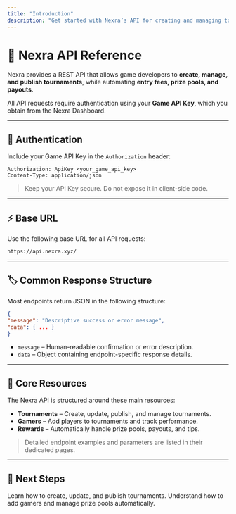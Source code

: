 ```yaml
---
title: "Introduction"
description: "Get started with Nexra’s API for creating and managing tournaments, gamers, and rewards."
---
```


# 🧩 Nexra API Reference

Nexra provides a REST API that allows game developers to **create, manage, and publish tournaments**, while automating **entry fees, prize pools, and payouts**.

All API requests require authentication using your **Game API Key**, which you obtain from the Nexra Dashboard.

---

## 🔑 Authentication

Include your Game API Key in the `Authorization` header:

```http
Authorization: ApiKey <your_game_api_key>
Content-Type: application/json
```

> Keep your API Key secure. Do not expose it in client-side code.

---

## ⚡ Base URL

Use the following base URL for all API requests:

```
https://api.nexra.xyz/
```

---

## 🏷️ Common Response Structure

Most endpoints return JSON in the following structure:

```json
{
"message": "Descriptive success or error message",
"data": { ... }
}
```

- `message` – Human-readable confirmation or error description.
- `data` – Object containing endpoint-specific response details.

---

## 📁 Core Resources

The Nexra API is structured around these main resources:

- **Tournaments** – Create, update, publish, and manage tournaments.
- **Gamers** – Add players to tournaments and track performance.
- **Rewards** – Automatically handle prize pools, payouts, and tips.

> Detailed endpoint examples and parameters are listed in their dedicated pages.

---

## 📝 Next Steps

<Columns cols={2}>
  <Card
    title="Tournaments"
    icon="trophy"
    href="/api/endpoint/create-tournament"
  >
    Learn how to create, update, and publish tournaments.
  </Card>
  <Card
    title="Gamers & Rewards"
    icon="coins"
    href="/api/endpoint/join-gamer"
  >
    Understand how to add gamers and manage prize pools automatically.
  </Card>
</Columns>
